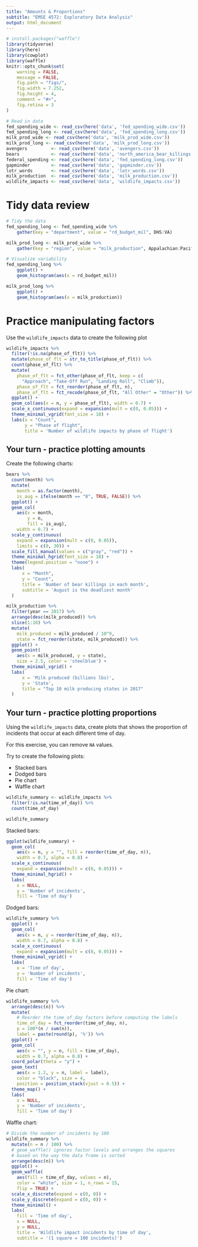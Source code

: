 ```yaml
---
title: "Amounts & Proportions"
subtitle: "EMSE 4572: Exploratory Data Analysis"
output: html_document
---
```


```r
# install.packages("waffle")
library(tidyverse)
library(here)
library(cowplot)
library(waffle)
knitr::opts_chunk$set(
    warning = FALSE,
    message = FALSE,
    fig.path = "figs/",
    fig.width = 7.252,
    fig.height = 4,
    comment = "#>",
    fig.retina = 3
)

# Read in data
fed_spending_wide <- read_csv(here('data', 'fed_spending_wide.csv'))
fed_spending_long <- read_csv(here('data', 'fed_spending_long.csv'))
milk_prod_wide <- read_csv(here('data', 'milk_prod_wide.csv'))
milk_prod_long <- read_csv(here('data', 'milk_prod_long.csv'))
avengers         <- read_csv(here('data', 'avengers.csv'))
bears            <- read_csv(here('data', 'north_america_bear_killings.csv'))
federal_spending <- read_csv(here('data', 'fed_spending_long.csv'))
gapminder        <- read_csv(here('data', 'gapminder.csv'))
lotr_words       <- read_csv(here('data', 'lotr_words.csv'))
milk_production  <- read_csv(here('data', 'milk_production.csv'))
wildlife_impacts <- read_csv(here('data', 'wildlife_impacts.csv'))
```

# Tidy data review

```r
# Tidy the data
fed_spending_long <- fed_spending_wide %>%
    gather(key = "department", value = "rd_budget_mil", DHS:VA)

milk_prod_long <- milk_prod_wide %>%
    gather(key = "region", value = "milk_production", Appalachian:Pacific)
```

```r
# Visualize variability
fed_spending_long %>%
    ggplot() +
    geom_histogram(aes(x = rd_budget_mil))

milk_prod_long %>%
    ggplot() +
    geom_histogram(aes(x = milk_production))
```

# Practice manipulating factors

Use the `wildlife_impacts` data to create the following plot

```r
wildlife_impacts %>%
  filter(!is.na(phase_of_flt)) %>%
  mutate(phase_of_flt = str_to_title(phase_of_flt)) %>%
  count(phase_of_flt) %>%
  mutate(
    phase_of_flt = fct_other(phase_of_flt, keep = c(
      "Approach", "Take-Off Run", "Landing Roll", "Climb")),
    phase_of_flt = fct_reorder(phase_of_flt, n),
    phase_of_flt = fct_recode(phase_of_flt, "All Other" = "Other")) %>%
  ggplot() +
  geom_col(aes(x = n, y = phase_of_flt), width = 0.7) +
  scale_x_continuous(expand = expansion(mult = c(0, 0.05))) +
  theme_minimal_vgrid(font_size = 18) +
  labs(x = "Count",
       y = "Phase of flight",
       title = 'Number of wildlife impacts by phase of flight')
```

## Your turn - practice plotting amounts

Create the following charts:

```r
bears %>%
  count(month) %>%
  mutate(
    month = as.factor(month),
    is_aug = ifelse(month == "8", TRUE, FALSE)) %>%
  ggplot() +
  geom_col(
    aes(x = month, 
        y = n,
        fill = is_aug),
    width = 0.7) +
  scale_y_continuous(
    expand = expansion(mult = c(0, 0.05)),
    limits = c(0, 30)) +
  scale_fill_manual(values = c("gray", "red")) +
  theme_minimal_hgrid(font_size = 18) +
  theme(legend.position = "none") +
  labs(
      x = "Month",
      y = "Count",
      title = 'Number of bear killings in each month',
      subtitle = 'August is the deadliest month'
  )
```

```r
milk_production %>%
  filter(year == 2017) %>%
  arrange(desc(milk_produced)) %>%
  slice(1:10) %>%
  mutate(
    milk_produced = milk_produced / 10^9,
    state = fct_reorder(state, milk_produced)) %>%
  ggplot() +
  geom_point(
    aes(x = milk_produced, y = state),
    size = 2.5, color = 'steelblue') +
  theme_minimal_vgrid() +
  labs(
      x = 'Milk produced (billions lbs)',
      y = 'State',
      title = "Top 10 milk producing states in 2017"
  )
```

## Your turn - practice plotting proportions

Using the `wildlife_impacts` data, create plots that shows the proportion of incidents that occur at each different time of day.

For this exercise, you can remove `NA` values.

Try to create the following plots:

- Stacked bars
- Dodged bars
- Pie chart
- Waffle chart

```r
wildlife_summary <- wildlife_impacts %>%
  filter(!is.na(time_of_day)) %>%
  count(time_of_day)

wildlife_summary
```

Stacked bars:

```r
ggplot(wildlife_summary) +
  geom_col(
    aes(x = n, y = "", fill = reorder(time_of_day, n)),
    width = 0.7, alpha = 0.8) +
  scale_x_continuous(
    expand = expansion(mult = c(0, 0.05))) +
  theme_minimal_hgrid() +
  labs(
    x = NULL,
    y = 'Number of incidents',
    fill = 'Time of day')
```

Dodged bars:

```r
wildlife_summary %>%
  ggplot() +
  geom_col(
    aes(x = n, y = reorder(time_of_day, n)),
    width = 0.7, alpha = 0.8) +
  scale_x_continuous(
    expand = expansion(mult = c(0, 0.05))) +
  theme_minimal_vgrid() +
  labs(
    x = 'Time of day',
    y = 'Number of incidents',
    fill = 'Time of day')
```

Pie chart:

```r
wildlife_summary %>%
  arrange(desc(n)) %>%
  mutate(
    # Reorder the time_of_day factors before computing the labels
    time_of_day = fct_reorder(time_of_day, n), 
    p = 100*(n / sum(n)),
    label = paste(round(p), '%')) %>%
  ggplot() +
  geom_col(
    aes(x = "", y = n, fill = time_of_day),
    width = 0.7, alpha = 0.8) +
  coord_polar(theta = "y") +
  geom_text(
    aes(x = 1.2, y = n, label = label),
    color = "black", size = 4,
    position = position_stack(vjust = 0.5)) +
  theme_map() +
  labs(
    x = NULL,
    y = 'Number of incidents',
    fill = 'Time of day')
```

Waffle chart:

```r
# Divide the number of incidents by 100
wildlife_summary %>%
  mutate(n = n / 100) %>%
  # geom_waffle() ignores factor levels and arranges the squares
  # based on the way the data frame is sorted
  arrange(desc(n)) %>% 
  ggplot() +
  geom_waffle(
    aes(fill = time_of_day, values = n),
    color = "white", size = 1, n_rows = 15,
    flip = TRUE) +
  scale_x_discrete(expand = c(0, 0)) +
  scale_y_discrete(expand = c(0, 0)) +
  theme_minimal() +
  labs(
    fill = 'Time of day',
    x = NULL,
    y = NULL,
    title = 'Wildlife impact incidents by time of day',
    subtitle = '(1 square = 100 incidents)')
```
